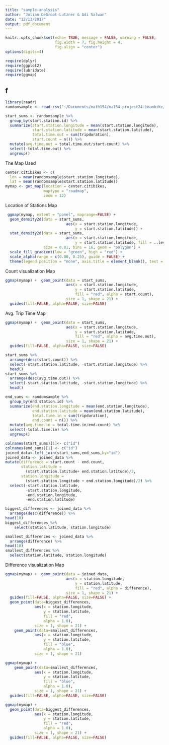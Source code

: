 ```yaml
---
title: "sample-analysis"
author: "Julian DeGroot-Lutzner & Adi Salwan"
date: "12/13/2017"
output: pdf_document
---
```


```r
knitr::opts_chunk$set(echo= TRUE, message = FALSE, warning = FALSE,
                      fig.width = 7, fig.height = 4,
                      fig.align = "center")
options(digits=4)

require(dplyr)
require(ggplot2)
require(lubridate)
require(ggmap)

```
## f
```r
library(readr)
randomsample <- read_csv("~/Documents/math154/ma154-project24-teambike/final_project/randomsample.csv")
```



```r
start_sums <- randomsample %>%
  group_by(start.station.id) %>%
  summarize(start.station.longitude = mean(start.station.longitude),
            start.station.latitude = mean(start.station.latitude),
            total.time.out = sum(tripduration),
            start.count = n()) %>% 
  mutate(avg.time.out = total.time.out/start.count) %>%
  select(-total.time.out) %>% 
  ungroup()
```


The Map Used
```r
center.citibikes <- c(
  lon = mean(randomsample$start.station.longitude),
  lat = mean(randomsample$start.station.latitude))
mymap <- get_map(location = center.citibikes,
                 maptype = "roadmap",
                 zoom = 12)
```

Location of Stations Map
```r
 ggmap(mymap, extent = "panel", maprange=FALSE) +
  geom_density2d(data = start_sums, 
                           aes(x = start.station.longitude,
                               y = start.station.latitude)) +
  stat_density2d(data = start_sums, 
                           aes(x = start.station.longitude,
                               y = start.station.latitude, fill = ..level.., alpha = ..level..),
                 size = 0.01, bins = 16, geom = 'polygon') +
  scale_fill_gradient(low = "green", high = "red") +
  scale_alpha(range = c(0.00, 0.25), guide = FALSE) +
  theme(legend.position = "none", axis.title = element_blank(), text = element_text(size = 12))
```

Count visualization Map
```r
ggmap(mymap) +  geom_point(data = start_sums, 
                           aes(x = start.station.longitude,
                               y = start.station.latitude,
                               fill = "red", alpha = start.count),
                           size = 1, shape = 21) +
  guides(fill=FALSE, alpha=FALSE, size=FALSE)
```

Avg. Trip Time Map
```r
ggmap(mymap) +  geom_point(data = start_sums, 
                           aes(x = start.station.longitude,
                               y = start.station.latitude,
                               fill = "red", alpha = avg.time.out),
                           size = 1, shape = 21) +
  guides(fill=FALSE, alpha=FALSE, size=FALSE)
```


```r
start_sums %>% 
  arrange(desc(start.count)) %>%
  select(-start.station.latitude, -start.station.longitude) %>%
  head()
start_sums %>% 
  arrange(desc(avg.time.out)) %>%
  select(-start.station.latitude, -start.station.longitude) %>%
  head()
```

```r
end_sums <- randomsample %>%
  group_by(end.station.id) %>%
  summarize(end.station.longitude = mean(end.station.longitude),
            end.station.latitude = mean(end.station.latitude),
            total.time.in = sum(tripduration),
            end.count = n()) %>% 
  mutate(avg.time.in = total.time.in/end.count) %>%
  select(-total.time.in) %>% 
  ungroup()
```

```r
colnames(start_sums)[1]<- c("id")
colnames(end_sums)[1] <- c("id")
joined_data<-left_join(start_sums,end_sums,by="id")
joined_data <- joined_data %>%
mutate(difference = start.count - end.count,
       station.latitude = 
         (start.station.latitude+ end.station.latitude)/2,
       station.longitude = 
         (start.station.longitude + end.station.longitude)/2) %>%
  select(-start.station.latitude,
         -start.station.longitude,
         -end.station.longitude,
         -end.station.latitude)

```

```r
biggest_differences <- joined_data %>% 
  arrange(desc(difference)) %>%
head(10)
biggest_differences %>% 
    select(station.latitude, station.longitude)

smallest_differences <- joined_data %>% 
  arrange(difference) %>%
head(10)
smallest_differences %>%
  select(station.latitude, station.longitude)
```

Difference visualization Map
```r
ggmap(mymap) +  geom_point(data = joined_data, 
                           aes(x = station.longitude,
                               y = station.latitude,
                               fill = "red", alpha = difference),
                           size = 1, shape = 21) +
  guides(fill=FALSE, alpha=FALSE, size=FALSE) +
  geom_point(data=biggest_differences,
             aes(x = station.longitude,
                 y = station.latitude,
                 fill = "red",
                 alpha = 1.0),
             size = 1, shape = 21) +
    geom_point(data=smallest_differences,
             aes(x = station.longitude,
                 y = station.latitude,
                 fill = "blue",
                 alpha = 1.0),
             size = 1, shape = 21)
```
```r
ggmap(mymap) +  
    geom_point(data=smallest_differences,
             aes(x = station.longitude,
                 y = station.latitude,
                 fill = "blue",
                 alpha = 1.0),
             size = 1, shape = 21) + 
  guides(fill=FALSE, alpha=FALSE, size=FALSE) 
```

```r
ggmap(mymap) +  
  geom_point(data=biggest_differences,
             aes(x = station.longitude,
                 y = station.latitude,
                 fill = "red",
                 alpha = 1.0),
             size = 1, shape = 21) +
  guides(fill=FALSE, alpha=FALSE, size=FALSE) 

```